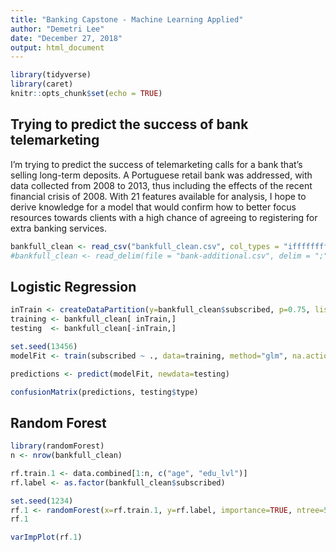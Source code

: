 ```yaml
---
title: "Banking Capstone - Machine Learning Applied"
author: "Demetri Lee"
date: "December 27, 2018"
output: html_document
---
```


```r
library(tidyverse)
library(caret)
knitr::opts_chunk$set(echo = TRUE)
```

## Trying to predict the success of bank telemarketing

I'm trying to predict the success of telemarketing calls for a bank that's 
selling long-term deposits. A Portuguese retail bank was addressed, with data 
collected from 2008 to 2013, thus including the effects of the recent 
financial crisis of 2008. With 21 features available for analysis, I hope to 
derive knowledge for a model that would confirm how to better focus resources 
towards clients with a high chance of agreeing to registering for extra 
banking services. 

```r
bankfull_clean <- read_csv("bankfull_clean.csv", col_types = "ifffffffffiiiicdddddff")
#bankfull_clean <- read_delim(file = "bank-additional.csv", delim = ";", col_types = "iccccccccciiiicdddddc")
```

## Logistic Regression
```r
inTrain <- createDataPartition(y=bankfull_clean$subscribed, p=0.75, list=FALSE)
training <- bankfull_clean[ inTrain,]
testing  <- bankfull_clean[-inTrain,]

set.seed(13456)
modelFit <- train(subscribed ~ ., data=training, method="glm", na.action = na.omit)

predictions <- predict(modelFit, newdata=testing)

confusionMatrix(predictions, testing$type)

```


## Random Forest
```r
library(randomForest)
n <- nrow(bankfull_clean)

rf.train.1 <- data.combined[1:n, c("age", "edu_lvl")]
rf.label <- as.factor(bankfull_clean$subscribed)

set.seed(1234)
rf.1 <- randomForest(x=rf.train.1, y=rf.label, importance=TRUE, ntree=500)
rf.1

varImpPlot(rf.1)

```

